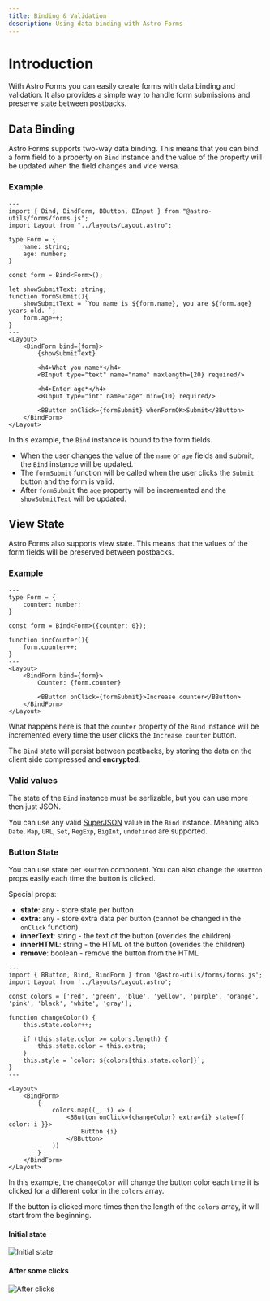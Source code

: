 ```yaml
---
title: Binding & Validation
description: Using data binding with Astro Forms
---
```


# Introduction

With Astro Forms you can easily create forms with data binding and validation. It also provides a simple way to handle form submissions and preserve state between postbacks.

## Data Binding

Astro Forms supports two-way data binding. This means that you can bind a form field to a property on `Bind` instance and the value of the property will be updated when the field changes and vice versa.

### Example

```astro
---
import { Bind, BindForm, BButton, BInput } from "@astro-utils/forms/forms.js";
import Layout from "../layouts/Layout.astro";

type Form = {
    name: string;
    age: number;
}

const form = Bind<Form>();

let showSubmitText: string;
function formSubmit(){
    showSubmitText = `You name is ${form.name}, you are ${form.age} years old. `;
    form.age++;
}
---
<Layout>
    <BindForm bind={form}>
        {showSubmitText}

        <h4>What you name*</h4>
        <BInput type="text" name="name" maxlength={20} required/>

        <h4>Enter age*</h4>
        <BInput type="int" name="age" min={10} required/>

        <BButton onClick={formSubmit} whenFormOK>Submit</BButton>
    </BindForm>
</Layout>
```

In this example, the `Bind` instance is bound to the form fields. 
- When the user changes the value of the `name` or `age` fields and submit, the `Bind` instance will be updated.
- The `formSubmit` function will be called when the user clicks the `Submit` button and the form is valid.
- After `formSubmit` the `age` property will be incremented and the `showSubmitText` will be updated.

## View State

Astro Forms also supports view state. This means that the values of the form fields will be preserved between postbacks.

### Example

```astro
---
type Form = {
    counter: number;
}

const form = Bind<Form>({counter: 0});

function incCounter(){
    form.counter++;
}
---
<Layout>
    <BindForm bind={form}>
        Counter: {form.counter}

        <BButton onClick={formSubmit}>Increase counter</BButton>
    </BindForm>
</Layout>
```

What happens here is that the `counter` property of the `Bind` instance will be incremented every time the user clicks the `Increase counter` button.

The `Bind` state will persist between postbacks, by storing the data on the client side compressed and __encrypted__.

### Valid values

The state of the `Bind` instance must be serlizable, but you can use more then just JSON.

You can use any valid [SuperJSON](https://github.com/blitz-js/superjson) value in the `Bind` instance.
Meaning also `Date`, `Map`, `URL`, `Set`, `RegExp`, `BigInt`, `undefined` are supported.


### Button State

You can use state per `BButton` component. You can also change the `BButton` props easily each time the button is clicked.

Special props:
- **state**: any - store state per button
- **extra**: any - store extra data per button (cannot be changed in the `onClick` function)
- **innerText**: string - the text of the button (overides the children)
- **innerHTML**: string - the HTML of the button (overides the children)
- **remove**: boolean - remove the button from the HTML

```astro
---
import { BButton, Bind, BindForm } from '@astro-utils/forms/forms.js';
import Layout from '../layouts/Layout.astro';

const colors = ['red', 'green', 'blue', 'yellow', 'purple', 'orange', 'pink', 'black', 'white', 'gray'];

function changeColor() {
    this.state.color++;

    if (this.state.color >= colors.length) {
        this.state.color = this.extra;
    }
    this.style = `color: ${colors[this.state.color]}`;
}
---

<Layout>
    <BindForm>
        {
            colors.map((_, i) => (
                <BButton onClick={changeColor} extra={i} state={{ color: i }}>
                    Button {i}
                </BButton>
            ))
        }
    </BindForm>
</Layout>
```

In this example, the `changeColor` will change the button color each time it is clicked for a different color in the `colors` array.

If the button is clicked more times then the length of the `colors` array, it will start from the beginning.

#### Initial state

![Initial state](../../../../assets/change-color/initial-state.png)


#### After some clicks

![After clicks](../../../../assets/change-color/after-clicks.png)
